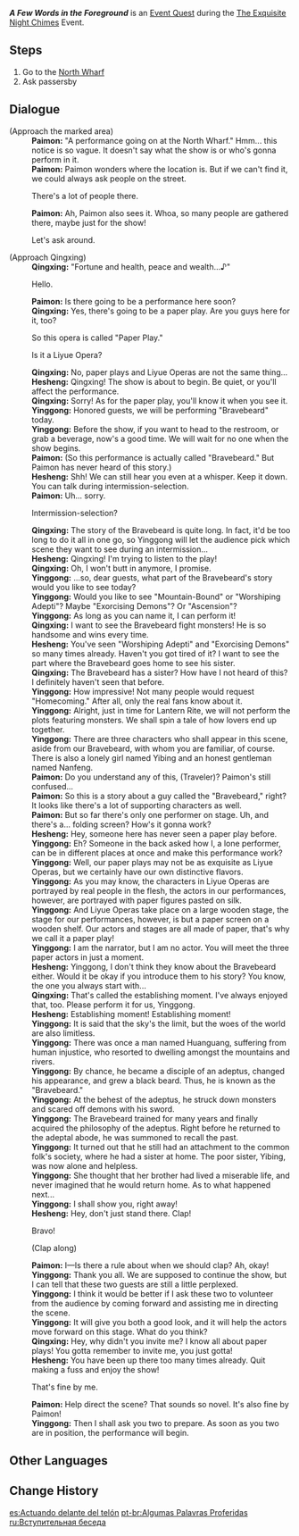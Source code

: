 {{Quest Infobox
|id            = 71515
|image         = Event Quest A Few Words in the Foreground.png
|type          = World
|event_name    = The Exquisite Night Chimes
|summary       = <!-- editor written summary. quest description goes to dialogue -->
|requirement   = Complete [[A Thousand Miles for an Enigmatic Tune]]
|characters    = Hesheng; Paimon; Qingxing; Traveler; Yinggong
|startLocation = [[Liyue Harbor]], [[Liyue]]
|region        = Liyue
|area          = Sea of Clouds
|subarea       = Liyue Harbor
|next          = Backstage Helpers
|mora          = 10,000
|other         = {{Card|Adventurer's Experience|4}}
* Unlocks the [[The Exquisite Night Chimes/Paper Theater|Paper Theater]] subevent
}}
'''''A Few Words in the Foreground''''' is an [[Event Quest]] during the [[The Exquisite Night Chimes]] Event.

==Steps==
# Go to the [[North Wharf]]
# Ask passersby

==Dialogue==
{{Quest Description|There's a performance going on at the North Wharf. Don't hesitate to come along if you're interested.}}
{{Dialogue start}}
;(Approach the marked area)
:'''Paimon:''' "A performance going on at the North Wharf." Hmm... this notice is so vague. It doesn't say what the show is or who's gonna perform in it.
:'''Paimon:''' Paimon wonders where the location is. But if we can't find it, we could always ask people on the street.
:{{DIcon}} There's a lot of people there.
:'''Paimon:''' Ah, Paimon also sees it. Whoa, so many people are gathered there, maybe just for the show!
:{{DIcon}} Let's ask around.

;(Approach Qingxing)
:'''Qingxing:''' "Fortune and health, peace and wealth...♪"
:{{DIcon}} Hello.
:'''Paimon:''' Is there going to be a performance here soon?
:'''Qingxing:''' Yes, there's going to be a paper play. Are you guys here for it, too?
:{{DIcon}} So this opera is called "Paper Play."
:{{DIcon}} Is it a Liyue Opera?
:'''Qingxing:''' No, paper plays and Liyue Operas are not the same thing...
:'''Hesheng:''' Qingxing! The show is about to begin. Be quiet, or you'll affect the performance.
:'''Qingxing:''' Sorry! As for the paper play, you'll know it when you see it.
:'''Yinggong:''' Honored guests, we will be performing "Bravebeard" today.
:'''Yinggong:''' Before the show, if you want to head to the restroom, or grab a beverage, now's a good time. We will wait for no one when the show begins.
:'''Paimon:''' (So this performance is actually called "Bravebeard." But Paimon has never heard of this story.)
:'''Hesheng:''' Shh! We can still hear you even at a whisper. Keep it down. You can talk during intermission-selection.
:'''Paimon:''' Uh... sorry.
:{{DIcon}} Intermission-selection?
:'''Qingxing:''' The story of the Bravebeard is quite long. In fact, it'd be too long to do it all in one go, so Yinggong will let the audience pick which scene they want to see during an intermission...
:'''Hesheng:''' Qingxing! I'm trying to listen to the play!
:'''Qingxing:''' Oh, I won't butt in anymore, I promise.
:'''Yinggong:''' ...so, dear guests, what part of the Bravebeard's story would you like to see today?
:'''Yinggong:''' Would you like to see "Mountain-Bound" or "Worshiping Adepti"? Maybe "Exorcising Demons"? Or "Ascension"?
:'''Yinggong:''' As long as you can name it, I can perform it!
:'''Qingxing:''' I want to see the Bravebeard fight monsters! He is so handsome and wins every time.
:'''Hesheng:''' You've seen "Worshiping Adepti" and "Exorcising Demons" so many times already. Haven't you got tired of it? I want to see the part where the Bravebeard goes home to see his sister.
:'''Qingxing:''' The Bravebeard has a sister? How have I not heard of this? I definitely haven't seen that before.
:'''Yinggong:''' How impressive! Not many people would request "Homecoming." After all, only the real fans know about it.
:'''Yinggong:''' Alright, just in time for Lantern Rite, we will not perform the plots featuring monsters. We shall spin a tale of how lovers end up together.
:'''Yinggong:''' There are three characters who shall appear in this scene, aside from our Bravebeard, with whom you are familiar, of course. There is also a lonely girl named Yibing and an honest gentleman named Nanfeng.
:'''Paimon:''' Do you understand any of this, (Traveler)? Paimon's still confused...
:'''Paimon:''' So this is a story about a guy called the "Bravebeard," right? It looks like there's a lot of supporting characters as well.
:'''Paimon:''' But so far there's only one performer on stage. Uh, and there's a... folding screen? How's it gonna work?
:'''Hesheng:''' Hey, someone here has never seen a paper play before.
:'''Yinggong:''' Eh? Someone in the back asked how I, a lone performer, can be in different places at once and make this performance work?
:'''Yinggong:''' Well, our paper plays may not be as exquisite as Liyue Operas, but we certainly have our own distinctive flavors.
:'''Yinggong:''' As you may know, the characters in Liyue Operas are portrayed by real people in the flesh, the actors in our performances, however, are portrayed with paper figures pasted on silk.
:'''Yinggong:''' And Liyue Operas take place on a large wooden stage, the stage for our performances, however, is but a paper screen on a wooden shelf. Our actors and stages are all made of paper, that's why we call it a paper play!
:'''Yinggong:''' I am the narrator, but I am no actor. You will meet the three paper actors in just a moment.
:'''Hesheng:''' Yinggong, I don't think they know about the Bravebeard either. Would it be okay if you introduce them to his story? You know, the one you always start with...
:'''Qingxing:''' That's called the establishing moment. I've always enjoyed that, too. Please perform it for us, Yinggong.
:'''Hesheng:''' Establishing moment! Establishing moment!
:'''Yinggong:''' It is said that the sky's the limit, but the woes of the world are also limitless.
:'''Yinggong:''' There was once a man named Huanguang, suffering from human injustice, who resorted to dwelling amongst the mountains and rivers.
:'''Yinggong:''' By chance, he became a disciple of an adeptus, changed his appearance, and grew a black beard. Thus, he is known as the "Bravebeard."
:'''Yinggong:''' At the behest of the adeptus, he struck down monsters and scared off demons with his sword.
:'''Yinggong:''' The Bravebeard trained for many years and finally acquired the philosophy of the adeptus. Right before he returned to the adeptal abode, he was summoned to recall the past.
:'''Yinggong:''' It turned out that he still had an attachment to the common folk's society, where he had a sister at home. The poor sister, Yibing, was now alone and helpless.
:'''Yinggong:''' She thought that her brother had lived a miserable life, and never imagined that he would return home. As to what happened next...
:'''Yinggong:''' I shall show you, right away!
:'''Hesheng:''' Hey, don't just stand there. Clap!
:{{DIcon}} Bravo!
:{{DIcon}} (Clap along)
:'''Paimon:''' I&mdash;Is there a rule about when we should clap? Ah, okay!
:'''Yinggong:''' Thank you all. We are supposed to continue the show, but I can tell that these two guests are still a little perplexed.
:'''Yinggong:''' I think it would be better if I ask these two to volunteer from the audience by coming forward and assisting me in directing the scene.
:'''Yinggong:''' It will give you both a good look, and it will help the actors move forward on this stage. What do you think?
:'''Qingxing:''' Hey, why didn't you invite me? I know all about paper plays! You gotta remember to invite me, you just gotta!
:'''Hesheng:''' You have been up there too many times already. Quit making a fuss and enjoy the show!
:{{DIcon}} That's fine by me.
:'''Paimon:''' Help direct the scene? That sounds so novel. It's also fine by Paimon!
:'''Yinggong:''' Then I shall ask you two to prepare. As soon as you two are in position, the performance will begin.
{{Dialogue end}}

==Other Languages==
{{Other Languages
|en      = A Few Words in the Foreground
|zhs     = 幕前二三言
|zhs_rm  = Mùqián Èrsānyán
|zht     = 幕前二三言
|zht_rm  = Mùqián Èrsānyán
|zh_tl   = Two, Three Words Before the Screen
|ja      = 幕前二言三言
|ja_rm   = Makumae Futakoto Mikoto{{Assumed}}
|ja_tl   = Two or Three Words In Front of the Curtain{{Sino|ja}}
|ko      = 연극의 사전 지식
|ko_rm   = Yeongeuk-ui Sajeon Jisik
|ko_tl   = Theater Preliminary Knowledge
|es      = Actuando delante del telón
|es_tl   = Acting in Front of the Curtain
|fr      = Quelques mots en avance
|fr_tl   = A Few Words in Advance
|ru      = Вступительная беседа
|ru_tl   = Introductory Talk
|th      = คำพูดสองสามคำก่อนเข้าฉาก
|th_rm   = Kham-phut Song Sam Kham Kon Khao Chak
|th_tl   = Two, Three Words Before the Scene
|vi      = Vài Lời Trước Khai Mạc
|vi_tl   = 
|de      = Ein paar Worte vor der Vorstellung
|de_tl   = 
|id      = Sepatah Dua Patah Kata di Depan
|id_tl   = A Word or Two in the Front
|pt      = Algumas Palavras Proferidas
|pt_tl   = 
|tr      = Ön Deyiş
|tr_tl   = 
|it      = Chiacchiere dietro le quinte
|it_tl   = Chatters Behind the Scenes
}}

==Change History==
{{Change History|3.4}}

[[es:Actuando delante del telón]]
[[pt-br:Algumas Palavras Proferidas]]
[[ru:Вступительная беседа]]